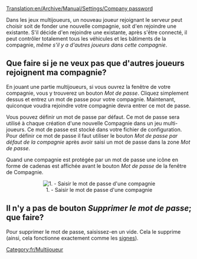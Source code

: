 [[Translation:en/Archive/Manual/Settings/Company password]]


Dans les jeux multijoueurs, un nouveau joueur rejoignant le serveur peut choisir soit de fonder une nouvelle compagnie, soit d'en rejoindre une existante. S'il décide d'en rejoindre une existante, après s'être connecté, il peut contrôler totalement tous les véhicules et les bâtiments de la compagnie, ''même s'il y a d'autres joueurs dans cette compagnie''.

==Que faire si je ne veux pas que d'autres joueurs rejoignent ma compagnie?==

En jouant une partie multijoueurs, si vous ouvrez la fenêtre de votre compagnie, vous y trouverez un bouton ''Mot de passe''. Cliquez simplement dessus et entrez un mot de passe pour votre compagnie. Maintenant, quiconque voudra rejoindre votre compagnie devra entrer ce mot de passe.

Vous pouvez définir un mot de passe par défaut. Ce mot de passe sera utilisé à chaque création d'une nouvelle Compagnie dans un jeu multi-joueurs. Ce mot de passe est stocké dans votre fichier de configuration. Pour définir ce mot de passe il faut utiliser le bouton ''Mot de passe par défaut de la compagnie'' après avoir saisi un mot de passe dans la zone ''Mot de passe''.

Quand une compagnie est protégée par un mot de passe une icône en forme de cadenas est affichée avant le bouton ''Mot de passe'' de la fenêtre de Compagnie.

<center>[[File:fr/141 Company Password Input Box.png|center|none|frame|1. - Saisir le mot de passe d'une compagnie]]</center>

==Il n'y a pas de bouton ''Supprimer le mot de passe''; que faire?==

Pour supprimer le mot de passe, saisissez-en un vide. Cela le supprime (ainsi, cela fonctionne exactement comme les [[fr/Manual/Signe|signes]]).

[[Category:fr/Multijoueur]]